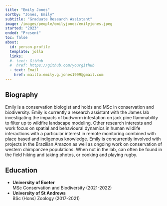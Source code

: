 ```yaml
---
title: "Emily Jones"
sortby: "Jones, Emily"
subtitle: "Graduate Research Assistant"
image: /images/people/emilyjones/emilyjones.jpeg
started: "2023"
ended: "Present"
toc: false
about:
  id: person-profile
  template: jolla
  links:
  #- text: GitHub
  #  href: https://github.com/yourgithub
  - text: Email
    href: mailto:emily.g.jones1999@gmail.com
---
```


::: {#person-profile}
:::
## Biography

Emily is a conservation biologist and holds and MSc in conservation and biodiversity. Emily is currently a research assistant with the James lab investigating the impacts of budworm infestation on jack pine flammability to filter up to wildfire landscape modeling. Other research interests and work focus on spatial and behavioural dynamics in human wildlife interactions with a particular interest in remote monitoring combined with place based and indigenous knowledge. Emily is concurrently involved with projects in the Brazilian Amazon as well as ongoing work on conservation of western chimpanzee populations. When not in the lab, can often be found in the field hiking and taking photos, or cooking and playing rugby. 

## Education

-   **University of Exeter**<br /> MSc Conservation and Biodiversity (2021-2022)
-   **University of St Andrews**<br /> BSc (Hons) Zoology (2017-2021)

